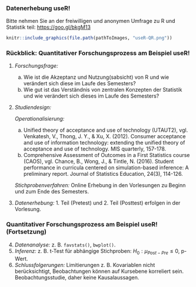 ### Datenerhebung useR!

Bitte nehmen Sie an der freiwilligen und anonymen Umfrage zu R und Statistik teil: [https://goo.gl/bkgM13](https://goo.gl/bkgM13)

```r
knitr::include_graphics(file.path(pathToImages, "useR-QR.png"))
```

### Rückblick: Quantitativer Forschungsprozess am Beispiel useR! {.shrink}

1.  *Forschungsfrage:*
    a) Wie ist die Akzeptanz und Nutzung(sabsicht) von R und wie verändert sich diese im Laufe des Semesters?
    b) Wie gut ist das Verständnis von zentralen Konzepten der Statistik und wie verändert sich dieses im Laufe des Semesters?
2. *Studiendesign:*

    *Operationalisierung:*
      a) Unified theory of acceptance and use of technology (UTAUT2), vgl. Venkatesh, V., Thong, J. Y., & Xu, X. (2012). Consumer acceptance and use of information technology: extending the unified theory of acceptance and use of technology. MIS quarterly, 157-178.
      b) Comprehensive Assessment of Outcomes in a First Statistics course (CAOS), vgl. Chance, B., Wong, J., & Tintle, N. (2016). Student performance in curricula centered on simulation-based inference: A preliminary report. Journal of Statistics Education, 24(3), 114-126.
    
    *Stichprobenverfahren:* Online Erhebung in den Vorlesungen zu Beginn und zum Ende des Semesters.

3. *Datenerhebung:* 1. Teil (Pretest) und 2. Teil (Posttest) erfolgen in der Vorlesung.

### Quantitativer Forschungsprozess am Beispiel useR! (Fortsetzung) {.shrink}

4.  *Datenanalyse:* z. B. `favstats()`, `bwplot()`.
5.  *Inferenz:* z. B. t-Test für abhängige Stichproben: $H_0: \mu_{Post-Pre} \leq 0$, p-Wert.
6.  *Schlussfolgerungen:* Limitierungen z. B. Kovariablen nicht berücksichtigt, Beobachtungen können auf Kursebene korreliert sein. Beobachtungsstudie, daher keine Kausalaussagen.

